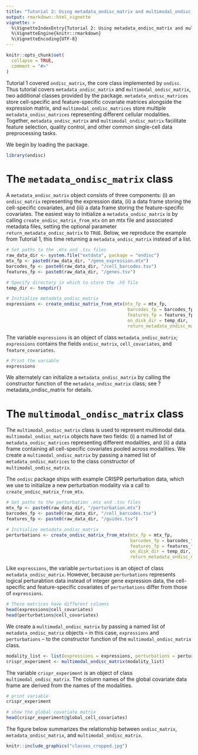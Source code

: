 ```yaml
---
title: "Tutorial 2: Using metadata_ondisc_matrix and multimodal_ondisc_matrix"
output: rmarkdown::html_vignette
vignette: >
  %\VignetteIndexEntry{Tutorial 2: Using metadata_ondisc_matrix and multimodal_ondisc_matrix}
  %\VignetteEngine{knitr::rmarkdown}
  %\VignetteEncoding{UTF-8}
---
```


```r
knitr::opts_chunk$set(
  collapse = TRUE,
  comment = "#>"
)
```

Tutorial 1 covered `ondisc_matrix`, the core class implemented by `ondisc`. Thus tutorial covers `metadata_ondisc_matrix` and `multimodal_ondisc_matrix`, two additional classes provided by the package. `metadata_ondisc_matrices` store cell-specific and feature-specific covariate matrices alongside the expression matrix, and `multimodal_ondisc_matrices` store multiple `metadata_ondisc_matrices` representing different cellular modalities. Together, `metadata_ondisc_matrix` and `multimodal_ondisc_matrix` facilitate feature selection, quality control, and other common single-cell data preprocessing tasks. 

We begin by loading the package.

```r
library(ondisc)
```

# The `metadata_ondisc_matrix` class

A `metadata_ondisc_matrix` object consists of three components: (i) an `ondisc_matrix` representing the expression data, (ii) a data frame storing the cell-specific covariates, and (iii) a data frame storing the feature-specific covariates. The easiest way to initialize a `metadata_ondisc_matrix` is by calling `create_ondisc_matrix_from_mtx` on an mtx file and associated metadata files, setting the optional parameter `return_metadata_ondisc_matrix` to `TRUE`. Below, we reproduce the example from Tutorial 1, this time returning a `metadata_ondisc_matrix` instead of a list.

```r
# Set paths to the .mtx and .tsv files
raw_data_dir <- system.file("extdata", package = "ondisc")
mtx_fp <- paste0(raw_data_dir, "/gene_expression.mtx")
barcodes_fp <- paste0(raw_data_dir, "/cell_barcodes.tsv")
features_fp <- paste0(raw_data_dir, "/genes.tsv")

# Specify directory in which to store the .h5 file
temp_dir <- tempdir()

# Initialize metadata_ondisc_matrix
expressions <- create_ondisc_matrix_from_mtx(mtx_fp = mtx_fp,
                                              barcodes_fp = barcodes_fp,
                                              features_fp = features_fp,
                                              on_disk_dir = temp_dir,
                                              return_metadata_ondisc_matrix = TRUE)
```
The variable `expressions` is an object of class `metadata_ondisc_matrix`; `expressions` contains the fields `ondisc_matrix`, `cell_covariates`, and `feature_covariates`.

```r
# Print the variable
expressions
```

We alternately can initialize a `metadata_ondisc_matrix` by calling the constructor function of the `metadata_ondisc_matrix` class; see ?metadata_ondisc_matrix for details.

# The `multimodal_ondisc_matrix` class

The `multimodal_ondisc_matrix` class is used to represent multimodal data. `multimodal_ondisc_matrix` objects have two fields: (i) a named list of `metadata_ondisc_matrices` representing different modalities, and (ii) a data frame containing all cell-specific covariates pooled across modalities. We create a `multimodal_ondisc_matrix` by passing a named list of `metadata_ondisc_matrices` to the class constructor of `multimodal_ondisc_matrix`.

The `ondisc` package ships with example CRISPR perturbation data, which we use to initialize a new perturbation modality via a call to `create_ondisc_matrix_from_mtx`.

```r
# Set paths to the perturbation .mtx and .tsv files
mtx_fp <- paste0(raw_data_dir, "/perturbation.mtx")
barcodes_fp <- paste0(raw_data_dir, "/cell_barcodes.tsv")
features_fp <- paste0(raw_data_dir, "/guides.tsv")

# Initialize metadata_ondisc_matrix
perturbations <- create_ondisc_matrix_from_mtx(mtx_fp = mtx_fp,
                                               barcodes_fp = barcodes_fp,
                                               features_fp = features_fp,
                                               on_disk_dir = temp_dir,
                                               return_metadata_ondisc_matrix = TRUE)
```

Like `expressions`, the variable `perturbations` is an object of class `metadata_ondisc_matrix`. However, because `perturbations` represents logical perturabtion data instead of integer gene expression data, the cell-specific and feature-specific covariates of `perturbations` differ from those of `expressions`.

```r
# These matrices have different columns
head(expressions@cell_covariates)
head(perturbations@cell_covariates)
```
We create a `multimodal_ondisc_matrix` by passing a named list of `metadata_ondisc_matrix` objects -- in this case, `expressions` and `perturbations` --  to the constructor function of the `multimodal_ondisc_matrix` class.

```r
modality_list <- list(expressions = expressions, perturbations = perturbations)
crispr_experiment <- multimodal_ondisc_matrix(modality_list)
```

The variable `crispr_experiment` is an object of class `multimodal_ondisc_matrix`. The column names of the global covariate data frame are derived from the names of the modalities.

```r
# print variable
crispr_experiment

# show the global covariate matrix
head(crispr_experiment@global_cell_covariates)
```

The figure below summarizes the relationship between `ondisc_matrix`, `metadata_ondisc_matrix`, and `multimodal_ondisc_matrix`.

```r
knitr::include_graphics("classes_cropped.jpg")
```
